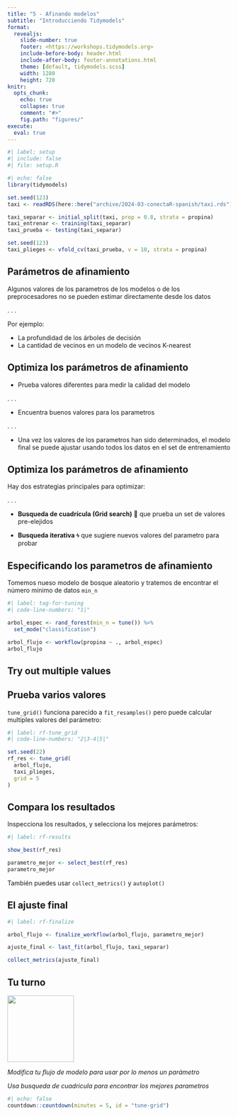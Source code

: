 ```yaml
---
title: "5 - Afinando modelos"
subtitle: "Introducciendo Tidymodels"
format:
  revealjs: 
    slide-number: true
    footer: <https://workshops.tidymodels.org>
    include-before-body: header.html
    include-after-body: footer-annotations.html
    theme: [default, tidymodels.scss]
    width: 1280
    height: 720
knitr:
  opts_chunk: 
    echo: true
    collapse: true
    comment: "#>"
    fig.path: "figures/"
execute:
  eval: true
---
```


```r
#| label: setup
#| include: false
#| file: setup.R
```

```r
#| echo: false
library(tidymodels)

set.seed(123)
taxi <- readRDS(here::here("archive/2024-03-conectaR-spanish/taxi.rds"))

taxi_separar <- initial_split(taxi, prop = 0.8, strata = propina)
taxi_entrenar <- training(taxi_separar)
taxi_prueba <- testing(taxi_separar)

set.seed(123)
taxi_plieges <- vfold_cv(taxi_prueba, v = 10, strata = propina)
```

## Parámetros de afinamiento

Algunos valores de los parametros de los modelos o de los preprocesadores no se
pueden estimar directamente desde los datos

. . .

Por ejemplo:

- La profundidad de los árboles de decisión
- La cantidad de vecinos en un modelo de vecinos K-nearest

## Optimiza los parámetros de afinamiento

- Prueba valores diferentes para medir la calidad del modelo

. . .

- Encuentra buenos valores para los parametros

. . .

- Una vez los valores de los parametros han sido determinados, el modelo final
se puede ajustar usando todos los datos en el set de entrenamiento

## Optimiza los parámetros de afinamiento

Hay dos estrategias principales para optimizar:

. . .

-   **Busqueda de cuadrícula (Grid search)** 💠 que prueba un set de valores pre-elejidos

-   **Busqueda iterativa** 🌀 que sugiere nuevos valores del parametro para probar


## Especificando los parametros de afinamiento

Tomemos nueso modelo de bosque aleatorio y tratemos de encontrar el número 
mínimo de datos `min_n`

```r
#| label: tag-for-tuning
#| code-line-numbers: "1|"

arbol_espec <- rand_forest(min_n = tune()) %>% 
  set_mode("classification")

arbol_flujo <- workflow(propina ~ ., arbol_espec)
arbol_flujo
```

## Try out multiple values
## Prueba varios valores

`tune_grid()` funciona parecido a `fit_resamples()` pero puede calcular 
multiples valores del parámetro:

```r
#| label: rf-tune_grid
#| code-line-numbers: "2|3-4|5|"

set.seed(22)
rf_res <- tune_grid(
  arbol_flujo,
  taxi_plieges,
  grid = 5
)
```

## Compara los resultados

Inspecciona los resultados, y selecciona los mejores parámetros:

```r
#| label: rf-results

show_best(rf_res)

parametro_mejor <- select_best(rf_res)
parametro_mejor
```

También puedes usar `collect_metrics()` y `autoplot()` 

## El ajuste final

```r
#| label: rf-finalize

arbol_flujo <- finalize_workflow(arbol_flujo, parametro_mejor)

ajuste_final <- last_fit(arbol_flujo, taxi_separar) 

collect_metrics(ajuste_final)
```

## Tu turno {transition="slide-in"}

![](images/parsnip-flagger.jpg){.absolute top="0" right="0" width="150" height="150"}

*Modifica tu flujo de modelo para usar por lo menos un parámetro*

*Usa busqueda de cuadricula para encontrar los mejores parametros*

```r
#| echo: false
countdown::countdown(minutes = 5, id = "tune-grid")
```
